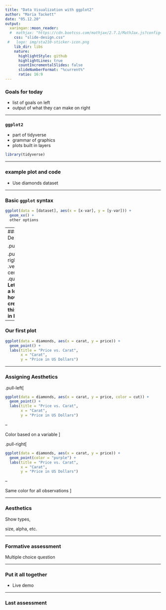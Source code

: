 ```yaml
---
title: "Data Visualization with ggplot2"
author: "Maria Tackett"
date: "05.12.20"
output:
  xaringan::moon_reader:
  #  mathjax: "https://cdn.bootcss.com/mathjax/2.7.1/MathJax.js?config=TeX-MML-AM_HTMLorMML"
    css: "slide-design.css"
 #   logo: img/sta210-sticker-icon.png
    lib_dir: libs
    nature:
      highlightStyle: github
      highlightLines: true
      countIncrementalSlides: false
      slideNumberFormat: "%current%"
      ratio: 16:9
---
```


### Goals for today 

- list of goals on left 
- output of what they can make on right

---

### `ggplot2`

- part of tidyverse
- grammar of graphics
- plots built in layers

```r
library(tidyverse)
```

---

### example plot and code

- Use diamonds dataset

---

### Basic `ggplot` syntax

```r
ggplot(data = [dataset], aes(x = [x-var], y = [y-var])) +
  geom_xx() + 
  other options
```


---
### Demo

.pull-left[
```r
ggplot(data = diamonds, aes(x = carat, y = price)) +
  geom_point() + 
  labs(title = "Price vs. Carat", 
       x = "Carat",
       y = "Price in US Dollars")
```
]

.pull-right[
.vertical-center[
.question[
**Let's take a look at how to create this plot in R.**
]
]
]

---

### Our first plot 

```r
ggplot(data = diamonds, aes(x = carat, y = price)) +
  geom_point() + 
  labs(title = "Price vs. Carat", 
       x = "Carat",
       y = "Price in US Dollars")
```

---

### Assigning Aesthetics

.pull-left[
```r
ggplot(data = diamonds, aes(x = carat, y = price, color = cut)) +
  geom_point() + 
  labs(title = "Price vs. Carat", 
       x = "Carat",
       y = "Price in US Dollars")
```

-- 

Color based on a variable
]

.pull-right[
```r
ggplot(data = diamonds, aes(x = carat, y = price)) +
  geom_point(color = "purple") + 
  labs(title = "Price vs. Carat", 
       x = "Carat",
       y = "Price in US Dollars")
```

--

Same color for all observations
]

---

### Aesthetics 

 Show types, 
 
 size, alpha, etc. 
 
--- 
 
### Formative assessment
Multiple choice question 

---

### Put it all together 

- Live demo 

---

### Last assessment




 


